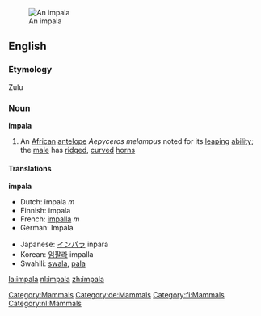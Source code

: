 [[Image:Black-faced impala.jpg|thumb|An impala]]
==English==

{{wikipedia}}

===Etymology===
Zulu

===Noun===
'''impala'''
#An [[African]] [[antelope]] ''Aepyceros melampus'' noted for its [[leap]]ing [[ability]]; the [[male]] has [[ridge]]d, [[curve]]d [[horn]]s

====Translations====
'''impala'''
{{top}}
<!--languages from A to I go here-->
*Dutch: impala ''m''
*Finnish: impala
*French: [[impalla]] ''m''
*German: Impala
{{mid}}
<!--languages from J to Z go here-->
*Japanese: [[インパラ]] inpara
*Korean: [[임팔라]] impalla
*Swahili: [[swala]], [[pala]]
{{bottom}}

[[Category:Mammals]]
[[Category:de:Mammals]]
[[Category:fi:Mammals]]
[[Category:nl:Mammals]]

[[la:impala]]
[[nl:impala]]
[[zh:impala]]